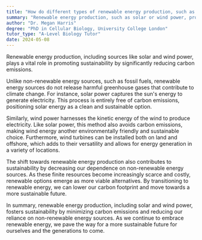 ```yaml
---
title: "How do different types of renewable energy production, such as solar or wind power, function in promoting sustainability?"
summary: "Renewable energy production, such as solar or wind power, promotes sustainability by reducing carbon emissions."
author: "Dr. Megan Harris"
degree: "PhD in Cellular Biology, University College London"
tutor_type: "A-Level Biology Tutor"
date: 2024-05-08
---
```


Renewable energy production, including sources like solar and wind power, plays a vital role in promoting sustainability by significantly reducing carbon emissions.

Unlike non-renewable energy sources, such as fossil fuels, renewable energy sources do not release harmful greenhouse gases that contribute to climate change. For instance, solar power captures the sun's energy to generate electricity. This process is entirely free of carbon emissions, positioning solar energy as a clean and sustainable option.

Similarly, wind power harnesses the kinetic energy of the wind to produce electricity. Like solar power, this method also avoids carbon emissions, making wind energy another environmentally friendly and sustainable choice. Furthermore, wind turbines can be installed both on land and offshore, which adds to their versatility and allows for energy generation in a variety of locations.

The shift towards renewable energy production also contributes to sustainability by decreasing our dependence on non-renewable energy sources. As these finite resources become increasingly scarce and costly, renewable options emerge as more viable alternatives. By transitioning to renewable energy, we can lower our carbon footprint and move towards a more sustainable future.

In summary, renewable energy production, including solar and wind power, fosters sustainability by minimizing carbon emissions and reducing our reliance on non-renewable energy sources. As we continue to embrace renewable energy, we pave the way for a more sustainable future for ourselves and the generations to come.
    